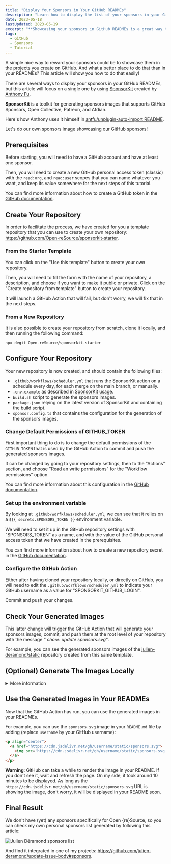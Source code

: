 ```yaml
---
title: "Display Your Sponsors in Your GitHub READMEs"
description: "Learn how to display the list of your sponsors in your GitHub READMEs thanks to SponsorKit and GitHub Actions."
date: 2023-05-18
lastUpdated: 2023-05-19
excerpt: "**Showcasing your sponsors in GitHub READMEs is a great way to acknowledge their support and attract potential sponsors.** An easy way to do this is by using **SponsorKit**, developed by Anthony Fu. SponsorKit generates sponsor images compatible with GitHub Sponsors, Open Collective, Patreon, and Afdian. By following a few steps, you can create and display these sponsor images in your project’s README file. You’ll need a GitHub account, at least one sponsor, and a personal access token. A template repository is available to simplify the setup process."
tags:
  - GitHub
  - Sponsors
  - Tutorial
---
```


<p class="lead">A simple nice way to reward your sponsors could be to showcase them in the projects you create on GitHub. And what a better place to do that than in your READMEs? This article will show you how to do that easily!</p>

There are several ways to display your sponsors in your GitHub READMEs, but this article will focus on a single one by using [SponsorKit](https://github.com/antfu/sponsorkit) created by [Anthony Fu](https://github.com/antfu).

<ShowcaseGitHubRepo env="antfu" repo="sponsorkit" img="11247099" description="💖 Toolkit for generating sponsors images 😄" />

**SponsorKit** is a toolkit for generating sponsors images that supports GitHub Sponsors, Open Collective, Patreon, and Afdian.

Here's how Anthony uses it himself in [antfu/unplugin-auto-import README](https://github.com/antfu/unplugin-auto-import#sponsors).

Let's do our own sponsors image showcasing our GitHub sponsors!

## Prerequisites

Before starting, you will need to have a GitHub account and have at least one sponsor.

Then, you will need to create a new GitHub personal access token (classic) with the `read:org`, and `read:user` scopes that you can name whatever you want, and keep its value somewhere for the next steps of this tutorial.

You can find more information about how to create a GitHub token in the [GitHub documentation](https://docs.github.com/en/github/authenticating-to-github/keeping-your-account-and-data-secure/creating-a-personal-access-token).

## Create Your Repository

In order to facilitate the process, we have created for you a template repository that you can use to create your own repository: https://github.com/Open-reSource/sponsorkit-starter.

<ShowcaseGitHubRepo env="Open-reSource" repo="sponsorkit-starter" img="129324099" description="Starter template for SponsorKit" />

### From the Starter Template

You can click on the "Use this template" button to create your own repository.

Then, you will need to fill the form with the name of your repository, a description, and choose if you want to make it public or private. Click on the "Create repository from template" button to create your repository.

It will launch a GitHub Action that will fail, but don't worry, we will fix that in the next steps.

### From a New Repository

It is also possible to create your repository from scratch, clone it locally, and then running the following command:

```sh
npx degit Open-reSource/sponsorkit-starter
```

## Configure Your Repository

Your new repository is now created, and should contain the following files:

* `.github/workflows/scheduler.yml` that runs the SponsorKit action on a schedule every day, for each merge on the main branch, or manually.
* `.env.example` as described in [SponsorKit usage](https://github.com/antfu/sponsorkit/#usage).
* `build.sh` script to generate the sponsors images.
* `package.json` relying on the latest version of SponsorKit and containing the build script.
* `sponsor.config.ts` that contains the configuration for the generation of the sponsors images.

### Change Default Permissions of GITHUB_TOKEN

First important thing to do is to change the default permissions of the `GITHUB_TOKEN` that is used by the GitHub Action to commit and push the generated sponsors images.

It can be changed by going to your repository settings, then to the "Actions" section, and choose "Read an write permissions" for the "Workflow permissions" option.

You can find more information about this configuration in the [GitHub documentation](https://docs.github.com/en/repositories/managing-your-repositorys-settings-and-features/enabling-features-for-your-repository/managing-github-actions-settings-for-a-repository#configuring-the-default-github_token-permissions).

### Set up the environment variable

By looking at `.github/worfklows/scheduler.yml`, we can see that it relies on a `${{ secrets.SPONSORS_TOKEN }}` environment variable.

We will need to set it up in the GitHub repository settings with "SPONSORS_TOKEN" as a name, and with the value of the GitHub personal access token that we have created in the prerequisites.

You can find more information about how to create a new repository secret in the [GitHub documentation](https://docs.github.com/en/actions/reference/encrypted-secrets#creating-encrypted-secrets-for-a-repository).

### Configure the GitHub Action

Either after having cloned your repository locally, or directly on GitHub, you will need to edit the `.github/worfklows/scheduler.yml` to indicate your GitHub username as a value for "SPONSORKIT_GITHUB_LOGIN".

Commit and push your changes.

## Check Your Generated Images

This latter change will trigger the GitHub Action that will generate your sponsors images, commit, and push them at the root level of your repository with the message _" chore: update sponsors.svg"_.

For example, you can see the generated sponsors images of the [julien-deramond/static](https://github.com/julien-deramond/static) repository created from this same template.

## (Optional) Generate The Images Locally

<details>
<summary>More information</summary>

It might be useful to know, even if rarely useful, it is also possible to run it locally.

You will need to install the dependencies by running `npm i` in your terminal.

Then, copy `.env.example` to `.env` still at the root level of your repository with the following content:

```
; GitHub provider.
; Token requires the `read:user` and `read:org` scopes.
SPONSORKIT_GITHUB_TOKEN=ghp_xxxxxxxxxxxxxxxxxxxxxxxxxxxx
SPONSORKIT_GITHUB_LOGIN=username
```

* `SPONSORKIT_GITHUB_TOKEN` is the GitHub token you created earlier.
* `SPONSORKIT_GITHUB_LOGIN` is your GitHub username.


The final step is to run `npm run build` in your terminal to generate the static files:

```sh
ju ߷ ~/j/static ➤ (main) npm run build                                                                                                                                                          	(0.060674 hrs)
                                                                                                                                                                                                  	17:48:16
SponsorKit v0.8.3

✔ Loaded from cache ./.cache.json                                                                                                                                                                 	17:48:16
✔ Wrote to ./sponsors.json                                                                                                                                                                        	17:48:16
ℹ Composing SVG...                                                                                                                                                                                	17:48:16
✔ Wrote to ./sponsors.svg                                                                                                                                                                         	17:48:16
✔ Wrote to ./sponsors.png                                                                                                                                                                         	17:48:16
                                                                                                                                                                                                  	17:48:17
SponsorKit v0.8.3

✔ Loaded from cache ./.cache.json                                                                                                                                                                 	17:48:17
✔ Wrote to ./sponsors.wide.json                                                                                                                                                                   	17:48:17
ℹ Composing SVG...                                                                                                                                                                                	17:48:17
✔ Wrote to ./sponsors.wide.svg                                                                                                                                                                    	17:48:17
✔ Wrote to ./sponsors.wide.png                                                                                                                                                                    	17:48:17
                                                                                                                                                                                                  	17:48:17
SponsorKit v0.8.3

✔ Loaded from cache ./.cache.json                                                                                                                                                                 	17:48:17
✔ Wrote to ./sponsors.part1.json                                                                                                                                                                  	17:48:17
ℹ Composing SVG...                                                                                                                                                                                	17:48:17
✔ Wrote to ./sponsors.part1.svg                                                                                                                                                                   	17:48:17
✔ Wrote to ./sponsors.part1.png                                                                                                                                                                   	17:48:18
                                                                                                                                                                                                  	17:48:18
SponsorKit v0.8.3

✔ Loaded from cache ./.cache.json                                                                                                                                                                 	17:48:18
✔ Wrote to ./sponsors.part2.json                                                                                                                                                                  	17:48:18
ℹ Composing SVG...                                                                                                                                                                                	17:48:18
✔ Wrote to ./sponsors.part2.svg                                                                                                                                                                   	17:48:18
✔ Wrote to ./sponsors.part2.png
```

All the images are now generated at the root level of your repository. You can check them out in your file explorer.

**Warning**: Once it's done, please don't forget to remove at some point your GitHub token from the `.env` file for security reasons. You won't probably never re-run it from your local machine.
</details>

## Use the Generated Images in Your READMEs

Now that the GitHub Action has run, you can use the generated images in your READMEs.

For example, you can use the `sponsors.svg` image in your `README.md` file by adding (replace `username` by your GitHub username):

```html
<p align="center">
  <a href="https://cdn.jsdelivr.net/gh/username/static/sponsors.svg">
	<img src='https://cdn.jsdelivr.net/gh/username/static/sponsors.svg'/>
  </a>
</p>
```

**Warning**: GitHub can take a while to render the image in your README. If you don't see it, wait and refresh the page. On my side, it took around 10 minutes to be displayed. As long as the `https://cdn.jsdelivr.net/gh/username/static/sponsors.svg` URL is showing the image, don't worry, it will be displayed in your README soon.

## Final Result

We don't have (yet) any sponsors specifically for Open &lcub;re&rcub;Source, so you can check my own personal sponsors list generated by following this article:

<img src="https://cdn.jsdelivr.net/gh/julien-deramond/static/sponsors.svg" alt="Julien Déramond sponsors list" />

And find it integrated in one of my projects: https://github.com/julien-deramond/update-issue-body#sponsors.

